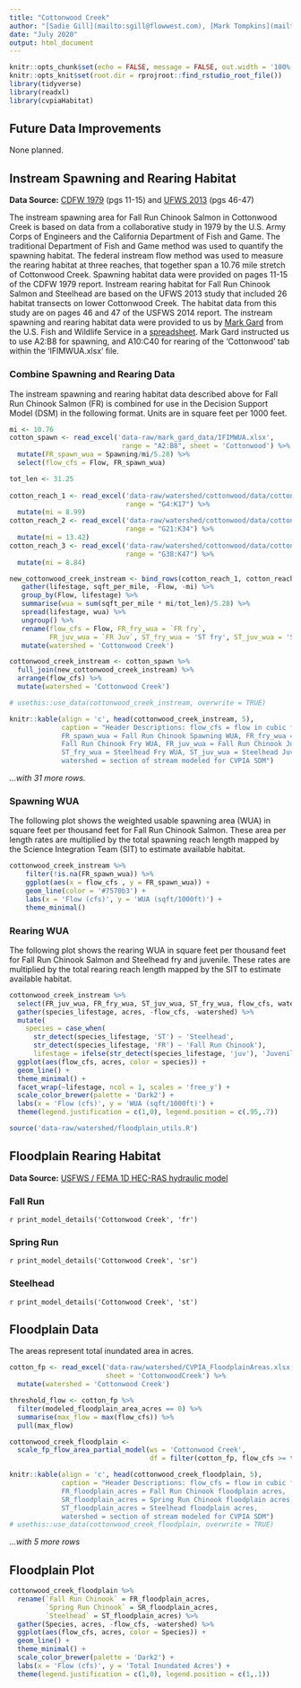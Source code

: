 ```yaml
---
title: "Cottonwood Creek"
author: "[Sadie Gill](mailto:sgill@flowwest.com), [Mark Tompkins](mailto:mtompkins@flowwest.com)"
date: "July 2020"
output: html_document
---
```


```r
knitr::opts_chunk$set(echo = FALSE, message = FALSE, out.width = '100%')
knitr::opts_knit$set(root.dir = rprojroot::find_rstudio_root_file())
library(tidyverse)
library(readxl)
library(cvpiaHabitat)
```
## Future Data Improvements
None planned. 

## Instream Spawning and Rearing Habitat
**Data Source:** [CDFW 1979](https://s3-us-west-2.amazonaws.com/cvpiahabitat-r-package/cvpia-sit-model-inputs/CDFW1979_CottonwoodSpawningIFIM.PDF){target="_blank"} (pgs 11-15) and [UFWS 2013](https://cvpiahabitat-r-package.s3-us-west-2.amazonaws.com/cvpia-sit-model-inputs/CVPIA_Annual_Progress_Report_Fiscal_Year_2013.pdf){target="_blank"} (pgs 46-47)

The instream spawning area for Fall Run Chinook Salmon in Cottonwood Creek is based on data from a collaborative study in 1979 by the U.S. Army Corps of Engineers and the California Department of Fish and Game. The traditional Department of Fish and Game method was used to quantify the spawning habitat. The federal instream flow method was used to measure the rearing habitat at three reaches, that together span a 10.76 mile stretch of Cottonwood Creek. Spawning habitat data were provided on pages 11-15 of the CDFW 1979 report. Instream rearing habitat for Fall Run Chinook Salmon and Steelhead are based on the UFWS 2013 study that included 26 habitat transects on lower Cottonwood Creek. The habitat data from this study are on pages 46 and 47 of the USFWS 2014 report. The instream spawning and rearing habitat data were provided to us by [Mark Gard](mailto:mark_gard@fws.gov) from the U.S. Fish and Wildlife Service in a [spreadsheet](https://cvpiahabitat-r-package.s3-us-west-2.amazonaws.com/IFIMWUA.xlsx). Mark Gard instructed us to use A2:B8 for spawning, and A10:C40 for rearing of the 'Cottonwood' tab within the 'IFIMWUA.xlsx' file.

### Combine Spawning and Rearing Data    
The instream spawning and rearing habitat data described above for Fall Run Chinook Salmon (FR) is combined for use in the Decision Support Model (DSM) in the following format. Units are in square feet per 1000 feet.
```r
mi <- 10.76
cotton_spawn <- read_excel('data-raw/mark_gard_data/IFIMWUA.xlsx', 
                            range = "A2:B8", sheet = 'Cottonwood') %>% 
  mutate(FR_spawn_wua = Spawning/mi/5.28) %>% 
  select(flow_cfs = Flow, FR_spawn_wua)

tot_len <- 31.25
  
cotton_reach_1 <- read_excel('data-raw/watershed/cottonwood/data/cottonwood_combined.xlsx', 
                             range = "G4:K17") %>% 
  mutate(mi = 8.99)
cotton_reach_2 <- read_excel('data-raw/watershed/cottonwood/data/cottonwood_combined.xlsx', 
                             range = "G21:K34") %>%
  mutate(mi = 13.42)
cotton_reach_3 <- read_excel('data-raw/watershed/cottonwood/data/cottonwood_combined.xlsx', 
                             range = "G38:K47") %>%
  mutate(mi = 8.84)

new_cottonwood_creek_instream <- bind_rows(cotton_reach_1, cotton_reach_2, cotton_reach_3) %>% 
   gather(lifestage, sqft_per_mile, -Flow, -mi) %>% 
   group_by(Flow, lifestage) %>% 
   summarise(wua = sum(sqft_per_mile * mi/tot_len)/5.28) %>% 
   spread(lifestage, wua) %>% 
   ungroup() %>% 
   rename(flow_cfs = Flow, FR_fry_wua = `FR fry`, 
          FR_juv_wua = `FR Juv`, ST_fry_wua = 'ST fry', ST_juv_wua = 'ST juv') %>% 
   mutate(watershed = 'Cottonwood Creek')

cottonwood_creek_instream <- cotton_spawn %>% 
  full_join(new_cottonwood_creek_instream) %>%
  arrange(flow_cfs) %>%
  mutate(watershed = 'Cottonwood Creek')

# usethis::use_data(cottonwood_creek_instream, overwrite = TRUE)
```
```r
knitr::kable(align = 'c', head(cottonwood_creek_instream, 5), 
             caption = "Header Descriptions: flow_cfs = flow in cubic feet per second,
             FR_spawn_wua = Fall Run Chinook Spawning WUA, FR_fry_wua = 
             Fall Run Chinook Fry WUA, FR_juv_wua = Fall Run Chinook Juvenile WUA, 
             ST_fry_wua = Steelhead Fry WUA, ST_juv_wua = Steelhead Juvenile WUA,
             watershed = section of stream modeled for CVPIA SDM")
```

*...with 31 more rows.*

### Spawning WUA 
The following plot shows the weighted usable spawning area (WUA) in square feet per thousand feet for Fall Run Chinook Salmon. These area per length rates are multiplied by the total spawning reach length mapped by the Science Integration Team (SIT) to estimate available habitat. 
``` r
cottonwood_creek_instream %>% 
    filter(!is.na(FR_spawn_wua)) %>%
    ggplot(aes(x = flow_cfs , y = FR_spawn_wua)) +
    geom_line(color = '#7570b3') +
    labs(x = 'Flow (cfs)', y = 'WUA (sqft/1000ft)') + 
    theme_minimal()
```

### Rearing WUA
The following plot shows the rearing WUA in square feet per thousand feet for Fall Run Chinook Salmon and Steelhead fry and juvenile. These rates are multiplied by the total rearing reach length mapped by the SIT to estimate available habitat. 
``` r
cottonwood_creek_instream %>% 
  select(FR_juv_wua, FR_fry_wua, ST_juv_wua, ST_fry_wua, flow_cfs, watershed) %>%
  gather(species_lifestage, acres, -flow_cfs, -watershed) %>% 
  mutate(
    species = case_when( 
      str_detect(species_lifestage, 'ST') ~ 'Steelhead', 
      str_detect(species_lifestage, 'FR') ~ 'Fall Run Chinook'),
      lifestage = ifelse(str_detect(species_lifestage, 'juv'), 'Juvenile', 'Fry')) %>% 
  ggplot(aes(flow_cfs, acres, color = species)) +
  geom_line() +
  theme_minimal() +
  facet_wrap(~lifestage, ncol = 1, scales = 'free_y') +
  scale_color_brewer(palette = 'Dark2') +
  labs(x = 'Flow (cfs)', y = 'WUA (sqft/1000ft)') + 
  theme(legend.justification = c(1,0), legend.position = c(.95,.7))
```

```r
source('data-raw/watershed/floodplain_utils.R')
```

## Floodplain Rearing Habitat
**Data Source:** [USFWS / FEMA 1D HEC-RAS hydraulic model](https://s3-us-west-2.amazonaws.com/cvpiahabitat-r-package/cvpia-sit-model-inputs/CVPIA+Annual+Progress+Report+Fiscal+Year+2017.pdf){target="_blank"}

### Fall Run
`r print_model_details('Cottonwood Creek', 'fr')`

### Spring Run
`r print_model_details('Cottonwood Creek', 'sr')`

### Steelhead
`r print_model_details('Cottonwood Creek', 'st')`

## Floodplain Data   
The areas represent total inundated area in acres.    
```r
cotton_fp <- read_excel('data-raw/watershed/CVPIA_FloodplainAreas.xlsx', 
                        sheet = 'CottonwoodCreek') %>%
  mutate(watershed = 'Cottonwood Creek')

threshold_flow <- cotton_fp %>% 
  filter(modeled_floodplain_area_acres == 0) %>% 
  summarise(max_flow = max(flow_cfs)) %>% 
  pull(max_flow)

cottonwood_creek_floodplain <- 
  scale_fp_flow_area_partial_model(ws = 'Cottonwood Creek', 
                                   df = filter(cotton_fp, flow_cfs >= threshold_flow))

knitr::kable(align = 'c', head(cottonwood_creek_floodplain, 5), 
             caption = "Header Descriptions: flow_cfs = flow in cubic feet per second,
             FR_floodplain_acres = Fall Run Chinook floodplain acres, 
             SR_floodplain_acres = Spring Run Chinook floodplain acres, 
             ST_floodplain_acres = Steelhead floodplain acres,
             watershed = section of stream modeled for CVPIA SDM")
# usethis::use_data(cottonwood_creek_floodplain, overwrite = TRUE)
```

*...with 5 more rows*

## Floodplain Plot
```r
cottonwood_creek_floodplain %>% 
  rename(`Fall Run Chinook` = FR_floodplain_acres,
         `Spring Run Chinook` = SR_floodplain_acres,
         `Steelhead` = ST_floodplain_acres) %>% 
  gather(Species, acres, -flow_cfs, -watershed) %>% 
  ggplot(aes(flow_cfs, acres, color = Species)) +
  geom_line() +
  theme_minimal() +
  scale_color_brewer(palette = 'Dark2') +
  labs(x = 'Flow (cfs)', y = 'Total Inundated Acres') +
  theme(legend.justification = c(1,0), legend.position = c(1,.1))
```
